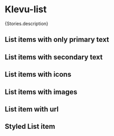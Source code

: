 
<Meta of={Stories} />

# Klevu-list

<Markdown>{Stories.description}</Markdown>

## List items with only primary text

<Canvas of={Stories.List} />

## List items with secondary text

<Canvas of={Stories.ListWithSecondaryText} />

## List items with icons

<Canvas of={Stories.ListWithIcons} />

## List items with images

<Canvas of={Stories.ListWithImages} />

## List item with url

<Canvas of={Stories.ListWithUrl} />

## Styled List item

<Canvas of={Stories.StyledList} />

<Controls />

<KlevuAutoDocs of={Stories} />
